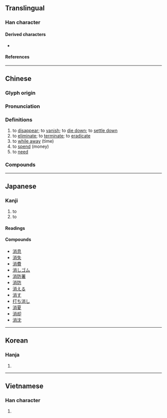 {{character info}}
==Translingual==
{{stroke order|strokes=10}}

===Han character===
{{Han char|rn=85|rad=水|as=07|sn=10|four=39127|canj=EFB|ids=⿰氵肖}}

====Derived characters====
* {{l|mul|[[𫁄]], [[𦷟]], [[𫠸]]}}

====References====
{{Han ref|kx=0626.110|dkj=17529|dj=1027.150|hdz=31622.020|uh=6D88}}

----

==Chinese==
{{zh-forms}}

===Glyph origin===
{{Han etym}}
{{Han compound|水|肖|alt1=氵|ls=psc|c1=s|c2=p|t1=water}}

===Pronunciation===
{{zh-pron
|m=xiāo
|m-s=xiao1
|c=siu1
|h=pfs=sêu
|md=siĕu
|mn=siau
|mn-t=siao1/siou1
|mn-t_note=siao1 - Shantou; siou1 - Chaozhou
|w=
|mc=y
|oc=y
|cat=v
}}

===Definitions===
{{zh-hanzi}}

# to [[disappear]]; to [[vanish]]; to [[die down]]; to [[settle down]]
# to [[eliminate]]; to [[terminate]]; to [[eradicate]]
# to [[while away]] (time)
# to [[spend]] (money)
# to [[need]]

===Compounds===
{{zh-der|消防|消炎|冰消凍釋|不消一刻|只消|何消說|不消得|夢斷魂消|內幕消息|意志消沉|勾消|取消|彼長我消|吃不消|冰消凍解|對消|冰消|家道消乏|小道消息|三消|夜消|好消息|下消|吃得消|不消說|冰消瓦解|一筆勾消|何消|不消幾日|不消|消瘦|消基會|消火栓|消息|消防隊|消極論|消日忘年|消聲匿跡|消滅時效|煙消冰釋|消閒|消極|打消|消魂|探消息|消毒藥|消火唧筒|消息兒|消夜|消化道|消毒劑|消防署|抵消|消渴症|消愁|消防員|消化腺|消耗戰|消音|消遙|煙消火滅|消逝|消氣|消弭|消音器|煙消霧散|沒福消受|消除|望梅消渴|消索|消防車|消費借貸|消化腔|消災|消夏|春消息|更不消說|玉碎香消|消滅殆盡|消石灰|消磨|消火氣|消融|消長|消寒圖|破財消災|消滅|氣消膽奪|消折|消腫|消退|消費品|消化器官|消毒|消火器|浸微浸消|消釋|消歇|消食|消乏|消聲滅跡|瓦解冰消|玉減香消|消化酶|消化系統|消耗品|消耗|消散|消愁解悶|目斷魂消|煙消雲散|消化作用|消化液|無福消受|消保法|杳無消息|消沉|火災消防|消寒會|消防設備|消災解厄|消防栓|消遣|消費者|消費|消滅淨盡|消渴|消減|消波塊|消暑|消憂|消愁釋憒|消愁釋悶|消失|消受|消化不良|消停|撤消|消解|消炎藥|消化|消炎片|火滅煙消|與時消息|香消玉殞|雲消霧散|香消玉減|綠色消費|魂消氣泄|耳消耳息|義消|透消息|翠消紅減|高溫消毒|馬路消息|香消玉碎|香消玉損|花消|陰消|雲消雨散|難以消受|開消|走漏消息|紅消香斷|消泗}}

----

==Japanese==

===Kanji===
{{ja-kanji|grade=3|rs=水07}}

# to {{l|en|disappear}}
# to {{l|en|extinguish}}

====Readings====
{{ja-readings
|goon=しょう<せう
|kanon=しょう<せう
|kun=き-える<き-ゆ, け-す
}}

====Compounds====
{{der-top|Compounds}}
* [[消息]]
* [[消失]]
* [[消費]]
* [[消しゴム]]
* [[消防署]]
* [[消防]]
* [[消える]]
* [[消す]]
* [[打ち消し]]
* [[消夏]]
* [[消却]]
* [[消沈]]
{{der-bottom}}

----

==Korean==

===Hanja===
{{ko-hanja|[[사라지다|사라질]]|소}}

# {{hanja form of|소|[[disappear]]; [[extinguish]]}}

----

==Vietnamese==

===Han character===
{{vi-readings|reading=tiêu, teo, tiu|rs=水07}}

# {{rfdef|vi|sort=水07}}